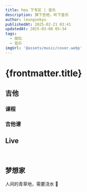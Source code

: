 ```yaml
---
title: hea 下专区 | 音乐
description: 弹下吉他，听下音乐
author: leungsekyu
publishedAt: 2025-02-21 03:41
updatedAt: 2025-03-08 05:34
tags:
  - 放松
  - 音乐
imgUrl: '@assets/music/cover.webp'
---
```



# {frontmatter.title}

<Link
  site="https://www.sylviastudio.cn/%e5%a3%b0%e6%b3%a2-%e9%a2%84%e5%a4%87%e7%9f%a5%e8%af%86/"
  name="Acoustics and Psychoacoustics Notes"
  first={true}
/>

<Link
  site="https://www.sylviastudio.cn/%e6%95%b0%e5%ad%97%e9%9f%b3%e9%a2%91%e5%9f%ba%e7%a1%80-%e5%a4%8d%e4%b9%a0%e7%ac%94%e8%ae%b0/"
  name="Digital Music Fundamentals"
/>

## 吉他

### 课程

<Link
  site="https://neomusicschool.com/p/t_pc/goods_pc_detail/goods_detail/p_619b6476e4b0c005c992b5ff"
  name="【初阶】吉他小白入门50讲"
  favicon="https://wechatapppro-1252524126.file.myqcloud.com/apppgphd3dp2971/image/b_u_6192449ea34ab_q1Ahh51i/kyignf8w0s9j.PNG"
  first={true}
/>

### 吉他谱

<Link
  site="https://yopu.co/view/8XwRA0Y1"
  name="这条小鱼在乎"
  favicon="https://cdn.yopu.co/img/logo.bd260b19.svg"
  first={true}
/>

## Live

<YouTube url="https://www.youtube.com/embed/ogsnf_9LDqg?si=CVsf_L6hL92Af57n" />

<br />

<YouTube url="https://www.youtube.com/embed/yQHmIt9OVGU?si=adJS_wWY3sMaeL9r" />

## 梦想家

人间的青草地，需要浇水 🩵

<Bilibili url="//player.bilibili.com/player.html?isOutside=true&aid=113322896727747&bvid=BV1ZzyTYvEgq&cid=26339115219&p=1" />

<br />

<Bilibili url="//player.bilibili.com/player.html?isOutside=true&aid=546784848&bvid=BV12q4y1W7i7&cid=374503078&p=1" />
